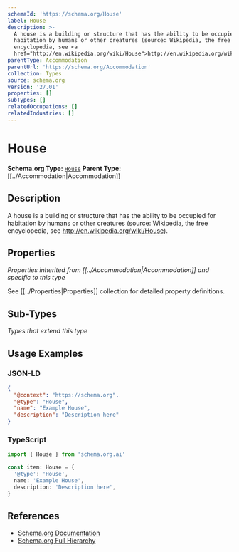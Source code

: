 ```yaml
---
schemaId: 'https://schema.org/House'
label: House
description: >-
  A house is a building or structure that has the ability to be occupied for
  habitation by humans or other creatures (source: Wikipedia, the free
  encyclopedia, see <a
  href="http://en.wikipedia.org/wiki/House">http://en.wikipedia.org/wiki/House</a>).
parentType: Accommodation
parentUrl: 'https://schema.org/Accommodation'
collection: Types
source: schema.org
version: '27.01'
properties: []
subTypes: []
relatedOccupations: []
relatedIndustries: []
---
```

# House

**Schema.org Type:** [`House`](https://schema.org/House)
**Parent Type:** [[../Accommodation|Accommodation]]

## Description

A house is a building or structure that has the ability to be occupied for habitation by humans or other creatures (source: Wikipedia, the free encyclopedia, see <a href="http://en.wikipedia.org/wiki/House">http://en.wikipedia.org/wiki/House</a>).

## Properties

*Properties inherited from [[../Accommodation|Accommodation]] and specific to this type*

See [[../Properties|Properties]] collection for detailed property definitions.

## Sub-Types

*Types that extend this type*

## Usage Examples

### JSON-LD

```json
{
  "@context": "https://schema.org",
  "@type": "House",
  "name": "Example House",
  "description": "Description here"
}
```

### TypeScript

```typescript
import { House } from 'schema.org.ai'

const item: House = {
  '@type': 'House',
  name: 'Example House',
  description: 'Description here',
}
```

## References

- [Schema.org Documentation](https://schema.org/House)
- [Schema.org Full Hierarchy](https://schema.org/docs/full.html)

